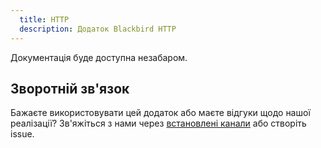 ```yaml
---
  title: HTTP
  description: Додаток Blackbird HTTP
---
```


<LinkCard title="Переглянути на Github" target="_blank" href="https://github.com/bb-io/HTTP" icon="github" />

Документація буде доступна незабаром.

## Зворотній зв'язок

Бажаєте використовувати цей додаток або маєте відгуки щодо нашої реалізації? Зв'яжіться з нами через [встановлені канали](https://www.blackbird.io/) або створіть issue.